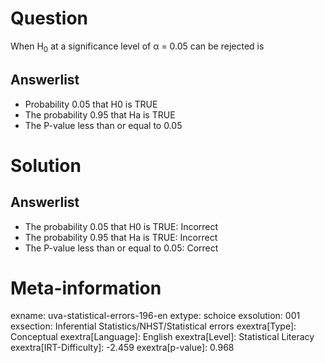 Question
========

When H~0~ at a significance level of α = 0.05 can be rejected is

Answerlist
----------

* Probability 0.05 that H0 is TRUE
* The probability 0.95 that Ha is TRUE
* The P-value less than or equal to 0.05

Solution
========

Answerlist
----------

* The probability 0.05 that H0 is TRUE: Incorrect
* The probability 0.95 that Ha is TRUE: Incorrect
* The P-value less than or equal to 0.05: Correct

Meta-information
================
exname: uva-statistical-errors-196-en
extype: schoice
exsolution: 001
exsection: Inferential Statistics/NHST/Statistical errors
exextra[Type]: Conceptual
exextra[Language]: English
exextra[Level]: Statistical Literacy
exextra[IRT-Difficulty]: -2.459
exextra[p-value]: 0.968
